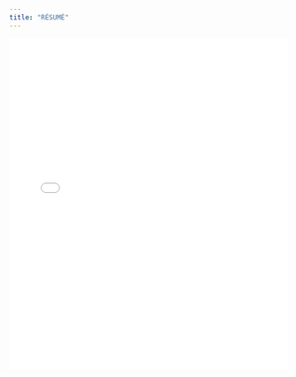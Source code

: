 ```yaml
---
title: "RÉSUMÉ"
---
```


<embed src="Kyle Biagan Resume October 2024 copy.pdf" type="application/pdf" width="100%" height="600px" />